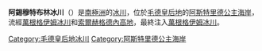 {{Coord|71|23|S|13|42|E|source:GNIS|display=title}}

'''阿錫穆特布林冰川'''（{{lang-en|Asimutbreen Glacier}}）是[[南極洲|南極洲]]的[[冰川|冰川]]，位於[[毛德皇后地|毛德皇后地]]的[[阿斯特里德公主海岸|阿斯特里德公主海岸]]，流經[[萬根格伊姆冰川|萬根格伊姆冰川]]和[[索爾赫格德內高地|索爾赫格德內高地]]，最終注入[[萬根格伊姆冰川|萬根格伊姆冰川]]。

{{DEFAULTSORT:Asimutbreen Glacier}}
[[Category:毛德皇后地冰川|Category:毛德皇后地冰川]]
[[Category:阿斯特里德公主海岸|Category:阿斯特里德公主海岸]]


{{PrincessAstridCoast-geo-stub}}